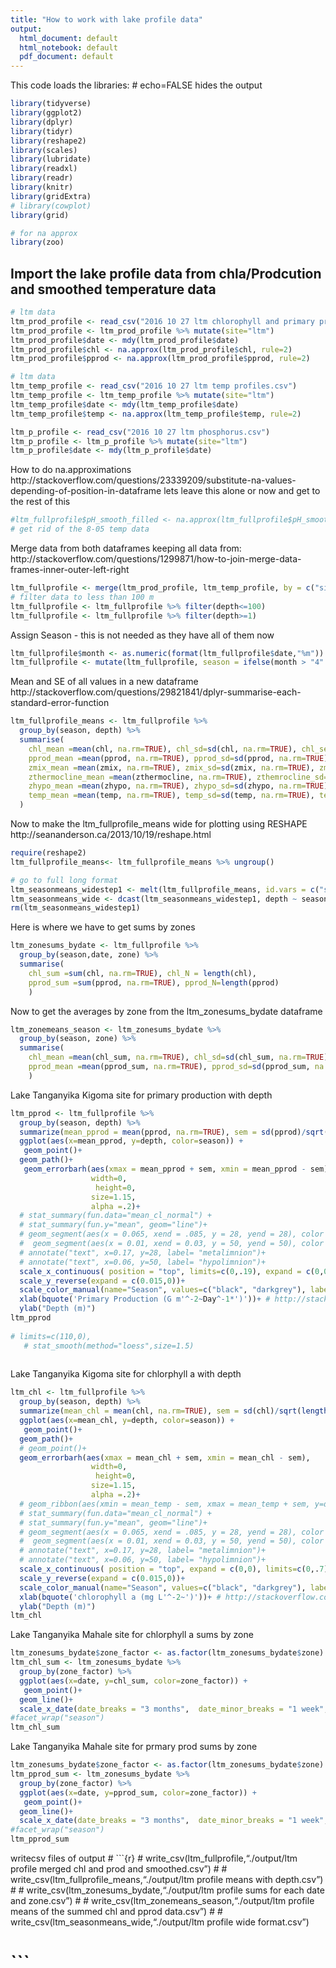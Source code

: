 ```yaml
---
title: "How to work with lake profile data"
output:
  html_document: default
  html_notebook: default
  pdf_document: default
---
```


This code loads the libraries: # echo=FALSE hides the output
```r
library(tidyverse)
library(ggplot2)
library(dplyr)
library(tidyr)
library(reshape2)
library(scales)
library(lubridate)
library(readxl)
library(readr)
library(knitr)
library(gridExtra)
# library(cowplot)
library(grid)

# for na approx
library(zoo)


```

## Import the lake profile data from chla/Prodcution and smoothed temperature data
```r
# ltm data
ltm_prod_profile <- read_csv("2016 10 27 ltm chlorophyll and primary prod.csv")
ltm_prod_profile <- ltm_prod_profile %>% mutate(site="ltm")
ltm_prod_profile$date <- mdy(ltm_prod_profile$date)
ltm_prod_profile$chl <- na.approx(ltm_prod_profile$chl, rule=2)
ltm_prod_profile$pprod <- na.approx(ltm_prod_profile$pprod, rule=2)

# ltm data
ltm_temp_profile <- read_csv("2016 10 27 ltm temp profiles.csv")
ltm_temp_profile <- ltm_temp_profile %>% mutate(site="ltm")
ltm_temp_profile$date <- mdy(ltm_temp_profile$date)
ltm_temp_profile$temp <- na.approx(ltm_temp_profile$temp, rule=2)

ltm_p_profile <- read_csv("2016 10 27 ltm phosphorus.csv")
ltm_p_profile <- ltm_p_profile %>% mutate(site="ltm")
ltm_p_profile$date <- mdy(ltm_p_profile$date)

```

How to do na.approximations
http://stackoverflow.com/questions/23339209/substitute-na-values-depending-of-position-in-dataframe
lets leave this alone or now and get to the rest of this
```r
#ltm_fullprofile$pH_smooth_filled <- na.approx(ltm_fullprofile$pH_smooth, rule=2)
# get rid of the 8-05 temp data


```

Merge data from both dataframes keeping all data
from: http://stackoverflow.com/questions/1299871/how-to-join-merge-data-frames-inner-outer-left-right
```r
ltm_fullprofile <- merge(ltm_prod_profile, ltm_temp_profile, by = c("site","date","depth"), all = TRUE)
# filter data to less than 100 m
ltm_fullprofile <- ltm_fullprofile %>% filter(depth<=100)
ltm_fullprofile <- ltm_fullprofile %>% filter(depth>=1)
```


Assign Season - this is not needed as they have all of them now
```r
ltm_fullprofile$month <- as.numeric(format(ltm_fullprofile$date,"%m"))
ltm_fullprofile <- mutate(ltm_fullprofile, season = ifelse(month > "4" | month < "10", "dry", "wet"))
```

Mean and SE of all values in a new dataframe
http://stackoverflow.com/questions/29821841/dplyr-summarise-each-standard-error-function
```r
ltm_fullprofile_means <- ltm_fullprofile %>% 
  group_by(season, depth) %>%
  summarise(
    chl_mean =mean(chl, na.rm=TRUE), chl_sd=sd(chl, na.rm=TRUE), chl_sem = sd(chl, na.rm=TRUE)/sqrt(length(chl)),
    pprod_mean =mean(pprod, na.rm=TRUE), pprod_sd=sd(pprod, na.rm=TRUE), pprod_sem = sd(pprod, na.rm=TRUE)/sqrt(length(pprod)),
    zmix_mean =mean(zmix, na.rm=TRUE), zmix_sd=sd(zmix, na.rm=TRUE), zmix_sem = sd(zmix, na.rm=TRUE)/sqrt(length(zmix)),
    zthermocline_mean =mean(zthermocline, na.rm=TRUE), zthemrocline_sd=sd(zthermocline, na.rm=TRUE), zthemrocline_sem = sd(zthermocline, na.rm=TRUE)/sqrt(length(zthermocline)),
    zhypo_mean =mean(zhypo, na.rm=TRUE), zhypo_sd=sd(zhypo, na.rm=TRUE), zhypo_sem = sd(zhypo, na.rm=TRUE)/sqrt(length(zhypo)),
    temp_mean =mean(temp, na.rm=TRUE), temp_sd=sd(temp, na.rm=TRUE), temp_sem = sd(temp, na.rm=TRUE)/sqrt(length(temp))
  )
```


Now to make the ltm_fullprofile_means wide for plotting using RESHAPE
http://seananderson.ca/2013/10/19/reshape.html

```r
require(reshape2)
ltm_fullprofile_means<- ltm_fullprofile_means %>% ungroup()

# go to full long format
ltm_seasonmeans_widestep1 <- melt(ltm_fullprofile_means, id.vars = c("season", "depth"))
ltm_seasonmeans_wide <- dcast(ltm_seasonmeans_widestep1, depth ~ season + variable)
rm(ltm_seasonmeans_widestep1)
```




Here is where we have to get sums by zones
```r
ltm_zonesums_bydate <- ltm_fullprofile %>% 
  group_by(season,date, zone) %>%
  summarise(
    chl_sum =sum(chl, na.rm=TRUE), chl_N = length(chl),
    pprod_sum =sum(pprod, na.rm=TRUE), pprod_N=length(pprod)
    )
```


Now to get the averages by zone from the ltm_zonesums_bydate dataframe
```r
ltm_zonemeans_season <- ltm_zonesums_bydate %>% 
  group_by(season, zone) %>%
  summarise(
    chl_mean =mean(chl_sum, na.rm=TRUE), chl_sd=sd(chl_sum, na.rm=TRUE), chl_sem = sd(chl_sum, na.rm=TRUE)/sqrt(length(chl_sum)),
    pprod_mean =mean(pprod_sum, na.rm=TRUE), pprod_sd=sd(pprod_sum, na.rm=TRUE), pprod_sem = sd(pprod_sum, na.rm=TRUE)/sqrt(length(pprod_sum))
    )
```


Lake Tanganyika Kigoma site for primary production with depth
```r

ltm_pprod <- ltm_fullprofile %>%
  group_by(season, depth) %>%
  summarize(mean_pprod = mean(pprod, na.rm=TRUE), sem = sd(pprod)/sqrt(length(pprod))) %>%
  ggplot(aes(x=mean_pprod, y=depth, color=season)) + 
   geom_point()+
  geom_path()+
   geom_errorbarh(aes(xmax = mean_pprod + sem, xmin = mean_pprod - sem),
                  width=0,
                   height=0,
                  size=1.15, 
                  alpha =.2)+
  # stat_summary(fun.data="mean_cl_normal") +
  # stat_summary(fun.y="mean", geom="line")+
  # geom_segment(aes(x = 0.065, xend = .085, y = 28, yend = 28), color = "darkblue")+
  #  geom_segment(aes(x = 0.01, xend = 0.03, y = 50, yend = 50), color = "darkblue")+
  # annotate("text", x=0.17, y=28, label= "metalimnion")+
  # annotate("text", x=0.06, y=50, label= "hypolimnion")+
  scale_x_continuous( position = "top", limits=c(0,.19), expand = c(0,0))+ #
  scale_y_reverse(expand = c(0.015,0))+
  scale_color_manual(name="Season", values=c("black", "darkgrey"), labels=c("Dry Season", "Wet Season"))+
  xlab(bquote('Primary Production (G m'^-2~Day^-1*')'))+ # http://stackoverflow.com/questions/27445452/superscript-and-subscript-axis-labels-in-ggplot2
  ylab("Depth (m)")
ltm_pprod
  
# limits=c(110,0), 
   # stat_smooth(method="loess",size=1.5) 
  
```

Lake Tanganyika Kigoma site for chlorphyll a with depth 
```r
ltm_chl <- ltm_fullprofile %>% 
  group_by(season, depth) %>%
  summarize(mean_chl = mean(chl, na.rm=TRUE), sem = sd(chl)/sqrt(length(chl))) %>%
  ggplot(aes(x=mean_chl, y=depth, color=season)) + 
   geom_point()+
  geom_path()+
  # geom_point()+
  geom_errorbarh(aes(xmax = mean_chl + sem, xmin = mean_chl - sem),
                  width=0,
                   height=0,
                  size=1.15, 
                  alpha =.2)+
  # geom_ribbon(aes(xmin = mean_temp - sem, xmax = mean_temp + sem, y=depth, colour = "season"), alpha = 0.3)+
  # stat_summary(fun.data="mean_cl_normal") +
  # stat_summary(fun.y="mean", geom="line")+
  # geom_segment(aes(x = 0.065, xend = .085, y = 28, yend = 28), color = "darkblue")+
  #  geom_segment(aes(x = 0.01, xend = 0.03, y = 50, yend = 50), color = "darkblue")+
  # annotate("text", x=0.17, y=28, label= "metalimnion")+
  # annotate("text", x=0.06, y=50, label= "hypolimnion")+
  scale_x_continuous( position = "top", expand = c(0,0), limits=c(0,.7))+ #, limits=c(0,.19)
  scale_y_reverse(expand = c(0.015,0))+
  scale_color_manual(name="Season", values=c("black", "darkgrey"), labels=c("Dry Season", "Wet Season"))+
  xlab(bquote('chlorophyll a (mg L'^-2~')'))+ # http://stackoverflow.com/questions/27445452/superscript-and-subscript-axis-labels-in-ggplot2
  ylab("Depth (m)")
ltm_chl
```

Lake Tanganyika Mahale site for chlorphyll a sums by zone
```r
ltm_zonesums_bydate$zone_factor <- as.factor(ltm_zonesums_bydate$zone)
ltm_chl_sum <- ltm_zonesums_bydate %>% 
  group_by(zone_factor) %>%
  ggplot(aes(x=date, y=chl_sum, color=zone_factor)) + 
   geom_point()+
  geom_line()+
  scale_x_date(date_breaks = "3 months",  date_minor_breaks = "1 week", date_labels = "%B", expand = c(0,0)) 
#facet_wrap("season")
ltm_chl_sum
```

Lake Tanganyika Mahale site for prmary prod sums by zone
```r
ltm_zonesums_bydate$zone_factor <- as.factor(ltm_zonesums_bydate$zone)
ltm_pprod_sum <- ltm_zonesums_bydate %>% 
  group_by(zone_factor) %>%
  ggplot(aes(x=date, y=pprod_sum, color=zone_factor)) + 
   geom_point()+
  geom_line()+
  scale_x_date(date_breaks = "3 months",  date_minor_breaks = "1 week", date_labels = "%B", expand = c(0,0)) 
#facet_wrap("season")
ltm_pprod_sum
```


writecsv files of output
# ```{r}
# write_csv(ltm_fullprofile,"./output/ltm profile merged chl and prod and smoothed.csv")
# 
# write_csv(ltm_fullprofile_means,"./output/ltm profile means with depth.csv")
# 
# write_csv(ltm_zonesums_bydate,"./output/ltm profile sums for each date and zone.csv")
# 
# write_csv(ltm_zonemeans_season,"./output/ltm profile means of the summed chl and pprod data.csv")
# 
# write_csv(ltm_seasonmeans_wide,"./output/ltm profile wide format.csv")

# ```
